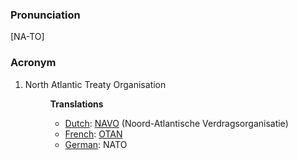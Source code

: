 ===Pronunciation===
[NA-TO]
===Acronym===
#North Atlantic Treaty Organisation
#:'''Translations'''
#:*[[Dutch]]: [[NAVO]] (Noord-Atlantische Verdragsorganisatie)
#:*[[French]]: [[OTAN]]
#:*[[German]]: NATO